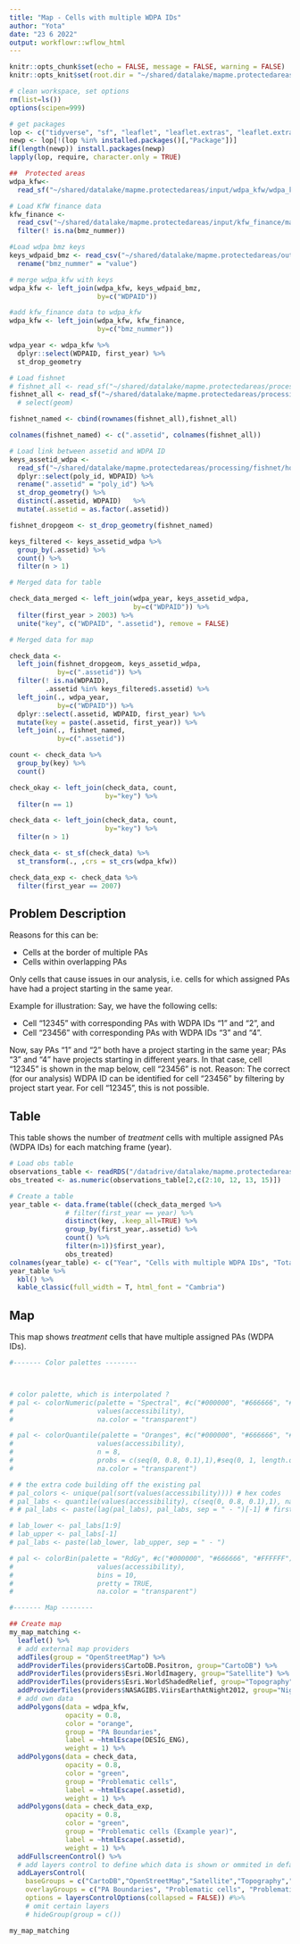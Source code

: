 ```yaml
---
title: "Map - Cells with multiple WDPA IDs"
author: "Yota"
date: "23 6 2022"
output: workflowr::wflow_html
---
```


```r
knitr::opts_chunk$set(echo = FALSE, message = FALSE, warning = FALSE)
knitr::opts_knit$set(root.dir = "~/shared/datalake/mapme.protectedareas")
```

```r
# clean workspace, set options
rm(list=ls())
options(scipen=999)

# get packages
lop <- c("tidyverse", "sf", "leaflet", "leaflet.extras", "leaflet.extras2", "ggsci", "scales", "htmltools", "RColorBrewer", "raster", "rgdal", "stars", "kableExtra")
newp <- lop[!(lop %in% installed.packages()[,"Package"])]
if(length(newp)) install.packages(newp)
lapply(lop, require, character.only = TRUE)

```


```r

##  Protected areas
wdpa_kfw<-
  read_sf("~/shared/datalake/mapme.protectedareas/input/wdpa_kfw/wdpa_kfw_spatial_latinamerica_2021-02-01_supportedPAs_unique.gpkg")

# Load KfW finance data 
kfw_finance <- 
  read_csv("~/shared/datalake/mapme.protectedareas/input/kfw_finance/mapme.protectedareas_kfw-finance-2021-03-17.csv") %>% 
  filter(! is.na(bmz_nummer))

#Load wdpa bmz keys
keys_wdpaid_bmz <- read_csv("~/shared/datalake/mapme.protectedareas/output/matching/model_frames/keys_wdpaid_bmz.csv") %>% 
  rename("bmz_nummer" = "value")

# merge wdpa_kfw with keys
wdpa_kfw <- left_join(wdpa_kfw, keys_wdpaid_bmz,
                      by=c("WDPAID"))

#add kfw_finance data to wdpa_kfw
wdpa_kfw <- left_join(wdpa_kfw, kfw_finance, 
                      by=c("bmz_nummer")) 

wdpa_year <- wdpa_kfw %>% 
  dplyr::select(WDPAID, first_year) %>% 
  st_drop_geometry

# Load fishnet
# fishnet_all <- read_sf("~/shared/datalake/mapme.protectedareas/processing/fishnet/honeycomb_5_sqkm.gpkg")
fishnet_all <- read_sf("~/shared/datalake/mapme.protectedareas/processing/fishnet/honeycomb_5_sqkm_subset_intersect.gpkg") #%>% 
  # select(geom)

fishnet_named <- cbind(rownames(fishnet_all),fishnet_all)

colnames(fishnet_named) <- c(".assetid", colnames(fishnet_all))

# Load link between assetid and WDPA ID
keys_assetid_wdpa <- 
  read_sf("~/shared/datalake/mapme.protectedareas/processing/fishnet/honeycomb_5_sqkm_kfw.gpkg") %>% 
  dplyr::select(poly_id, WDPAID) %>% 
  rename(".assetid" = "poly_id") %>% 
  st_drop_geometry() %>% 
  distinct(.assetid, WDPAID)   %>% 
  mutate(.assetid = as.factor(.assetid))

fishnet_dropgeom <- st_drop_geometry(fishnet_named)

keys_filtered <- keys_assetid_wdpa %>% 
  group_by(.assetid) %>% 
  count() %>% 
  filter(n > 1)

# Merged data for table

check_data_merged <- left_join(wdpa_year, keys_assetid_wdpa,
                               by=c("WDPAID")) %>% 
  filter(first_year > 2003) %>% 
  unite("key", c("WDPAID", ".assetid"), remove = FALSE)

# Merged data for map 

check_data <- 
  left_join(fishnet_dropgeom, keys_assetid_wdpa, 
            by=c(".assetid")) %>% 
  filter(! is.na(WDPAID),
         .assetid %in% keys_filtered$.assetid) %>%  
  left_join(., wdpa_year,
            by=c("WDPAID")) %>% 
  dplyr::select(.assetid, WDPAID, first_year) %>% 
  mutate(key = paste(.assetid, first_year)) %>%  
  left_join(., fishnet_named, 
            by=c(".assetid"))

count <- check_data %>% 
  group_by(key) %>% 
  count()

check_okay <- left_join(check_data, count,
                        by="key") %>% 
  filter(n == 1)

check_data <- left_join(check_data, count,
                        by="key") %>% 
  filter(n > 1)

check_data <- st_sf(check_data) %>% 
  st_transform(., ,crs = st_crs(wdpa_kfw))

check_data_exp <- check_data %>% 
  filter(first_year == 2007)


```

## Problem Description

Reasons for this can be: 

* Cells at the border of multiple PAs
* Cells within overlapping PAs

Only cells that cause issues in our analysis, i.e. cells for which assigned PAs have had a project starting in the same year. 

Example for illustration: Say, we have the following cells:

* Cell "12345" with corresponding PAs with WDPA IDs "1" and "2", and
* Cell "23456" with corresponding PAs with WDPA IDs "3" and "4".

Now, say PAs "1" and "2" both have a project starting in the same year; PAs "3" and "4" have projects starting in different years. In that case, cell "12345" is shown in the map below, cell "23456" is not. Reason: The correct (for our analysis) WDPA ID can be identified for cell "23456" by filtering by project start year. For cell "12345", this is not possible. 

## Table

This table shows the number of *treatment* cells with multiple assigned PAs (WDPA IDs) for each matching frame (year).
 
```r
# Load obs table
observations_table <- readRDS("/datadrive/datalake/mapme.protectedareas/output/matching/output_tables/observations_table.rds")
obs_treated <- as.numeric(observations_table[2,c(2:10, 12, 13, 15)])

# Create a table 
year_table <- data.frame(table((check_data_merged %>% 
              # filter(first_year == year) %>%
              distinct(key, .keep_all=TRUE) %>% 
              group_by(first_year,.assetid) %>% 
              count() %>% 
              filter(n>1))$first_year),
              obs_treated)
colnames(year_table) <- c("Year", "Cells with multiple WDPA IDs", "Total number of treated cells")
year_table %>% 
  kbl() %>% 
  kable_classic(full_width = T, html_font = "Cambria")
```


## Map 

This map shows *treatment* cells that have multiple assigned PAs (WDPA IDs). 

```r
#------- Color palettes --------



# color palette, which is interpolated ?
# pal <- colorNumeric(palette = "Spectral", #c("#000000", "#666666", "#FFFFFF"), 
#                     values(accessibility),
#                     na.color = "transparent")

# pal <- colorQuantile(palette = "Oranges", #c("#000000", "#666666", "#FFFFFF"),
#                     values(accessibility),
#                     n = 8,
#                     probs = c(seq(0, 0.8, 0.1),1),#seq(0, 1, length.out = 9),
#                     na.color = "transparent")

# # the extra code building off the existing pal
# pal_colors <- unique(pal(sort(values(accessibility)))) # hex codes
# pal_labs <- quantile(values(accessibility), c(seq(0, 0.8, 0.1),1), na.rm = TRUE) # depends on n from pal
# # pal_labs <- paste(lag(pal_labs), pal_labs, sep = " - ")[-1] # first lag is NA

# lab_lower <- pal_labs[1:9]
# lab_upper <- pal_labs[-1]
# pal_labs <- paste(lab_lower, lab_upper, sep = " - ")

# pal <- colorBin(palette = "RdGy", #c("#000000", "#666666", "#FFFFFF"), 
#                     values(accessibility),
#                     bins = 10,
#                     pretty = TRUE,
#                     na.color = "transparent")

#------- Map --------

## Create map
my_map_matching <-
  leaflet() %>%
  # add external map providers
  addTiles(group = "OpenStreetMap") %>%
  addProviderTiles(providers$CartoDB.Positron, group="CartoDB") %>%
  addProviderTiles(providers$Esri.WorldImagery, group="Satellite") %>%
  addProviderTiles(providers$Esri.WorldShadedRelief, group="Topography") %>%
  addProviderTiles(providers$NASAGIBS.ViirsEarthAtNight2012, group="Nightlights") %>%
  # add own data
  addPolygons(data = wdpa_kfw,
              opacity = 0.8,
              color = "orange", 
              group = "PA Boundaries",
              label = ~htmlEscape(DESIG_ENG),
              weight = 1) %>%
  addPolygons(data = check_data,
              opacity = 0.8,
              color = "green", 
              group = "Problematic cells",
              label = ~htmlEscape(.assetid),
              weight = 1) %>%
  addPolygons(data = check_data_exp,
              opacity = 0.8,
              color = "green", 
              group = "Problematic cells (Example year)",
              label = ~htmlEscape(.assetid),
              weight = 1) %>%
  addFullscreenControl() %>%
  # add layers control to define which data is shown or ommited in default view
  addLayersControl(
    baseGroups = c("CartoDB","OpenStreetMap","Satellite","Topography","Nightlights"), #"Toner",,"Regional Primary Forests (2001)"
    overlayGroups = c("PA Boundaries", "Problematic cells", "Problematic cells (Example year)"),
    options = layersControlOptions(collapsed = FALSE)) #%>%
    # omit certain layers
    # hideGroup(group = c())

my_map_matching


```
